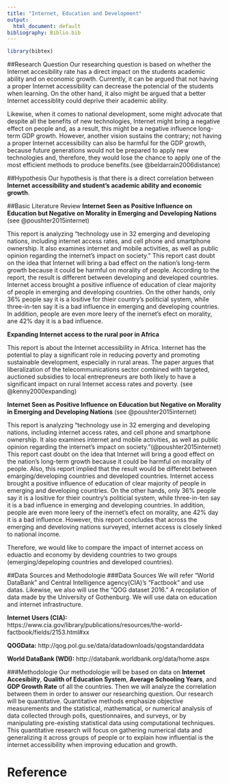 ```yaml
---
title: "Internet, Education and Development"
output:
  html_document: default
bibliography: Biblio.bib
---
```



```r
library(bibtex)
```
##Research Question 
Our researching question is based on whether the Internet accesibility rate has a direct impact on the students academic ability and on economic growth. Currently, it can be argued that not having a proper Internet accessibility can decrease the potencial of the students when learning. On the other hand, it also might be argued that a better Internet accessiblity could deprive their academic ability. 

Likewise, when it comes to national development, some might advocate that despite all the benefits of new technologies, Internet might bring a negative effect on people and, as a result, this might be a negative influence long-term GDP growth. 
However, another vision sustains the contrary; not having a proper Internet accessibility can also be harmful for the GDP growth, because future generations would not be prepared to apply new technologies and, therefore, they would lose the chance to apply one of the most efficient methods to produce benefits.(see @beldarrain2006distance)


##Hypothesis
Our hypothesis is that there is a direct correlation between **Internet accessibility and student's academic ability and economic growth**.

##Basic Literature Review
**Internet Seen as Positive Influence on Education but Negative on Morality in Emerging and Developing Nations** (see @poushter2015internet)

This report is analyzing "technology use in 32 emerging and developing nations, including internet access rates, and cell phone and smartphone ownership. It also examines internet and mobile activities, as well as public opinion regarding the internet’s impact on society."
This report cast doubt on the idea that Internet will bring a bad effect on the nation's long-term growth because it could be harmful on morality of people.
According to the report, the result is different between developing and developed countries. Internet access brought a positive influence of education of clear majority of people in emerging and developing countries. On the other hands, only 36% people say it is a lositive for thieir country's politicial system, while three-in-ten say it is a bad influence in emerging and developing countries. In addition, people are even more leery of the inernet's efect on morality, ane 42% day it is a bad influence.

**Expanding Internet access to the rural poor in Africa**

This report is about the Internet accessibility in Africa. Internet has the potential to play a significant role in reducing poverty and promoting sustainable development, especially in rural areas. The paper argues that liberalization of the telecommunications sector combined with targeted, auctioned subsidies to local entrepreneurs are both likely to have a significant impact on rural Internet access rates and poverty. (see @kenny2000expanding)

**Internet Seen as Positive Influence on Education but Negative on Morality in Emerging and Developing Nations** (see @poushter2015internet)

This report is analyzing "technology use in 32 emerging and developing nations, including internet access rates, and cell phone and smartphone ownership. It also examines internet and mobile activities, as well as public opinion regarding the internet’s impact on society."(@poushter2015internet)
This report cast doubt on the idea that Internet will bring a good effect on the nation's long-term growth because it could be harmful on morality of people. 
Also, this report implied that the result would be differebt between emarging/developing countries and developed countries. Internet access brought a positive influence of education of clear majority of people in emerging and developing countries. On the other hands, only 36% people say it is a lositive for thieir country's politicial system, while three-in-ten say it is a bad influence in emerging and developing countries. In addition, people are even more leery of the inernet's efect on morality, ane 42% day it is a bad influence. However, this report concludes that across the emerging and develoving nations surveyed, internet access is closely linked to national income.

Therefore, we would like to compare the impact of internet access on eduactio and economy by devideng countries to two groups (emerging/depeloping countries and developed countries).


##Data Sources and Methodologie
###Data Sources
We will refer "World DataBank" and Central Intelligence agency(CIA)'s "Factbook" and  use datas. Likewise, we also will use the "QOG dataset 2016." A recopilation of data made by the University of Gothenburg. We will use data on education and internet infrastructure.

**Internet Users (CIA):** https://www.cia.gov/library/publications/resources/the-world-factbook/fields/2153.html#xx

**QOGData:** http://qog.pol.gu.se/data/datadownloads/qogstandarddata

**World DataBank (WDI):** http://databank.worldbank.org/data/home.aspx

###Methodologie
Our methodologie will be based on data on **Internet Accesibiity**, **Qualith of Education System**, **Average Schooling Years**, and **GDP Growth Rate** of all the countries. Then we will analyze the correlation between them in order to answer our researching question. 
Our research will be quantitative. Quantitative methods emphasize objective measurements and the statistical, mathematical, or numerical analysis of data collected through polls, questionnaires, and surveys, or by manipulating pre-existing statistical data using computational techniques. This quantitative research will focus on gathering numerical data and generalizing it across groups of people or to explain how influential is the internet accessibility when improving education and growth.

Reference
=======

